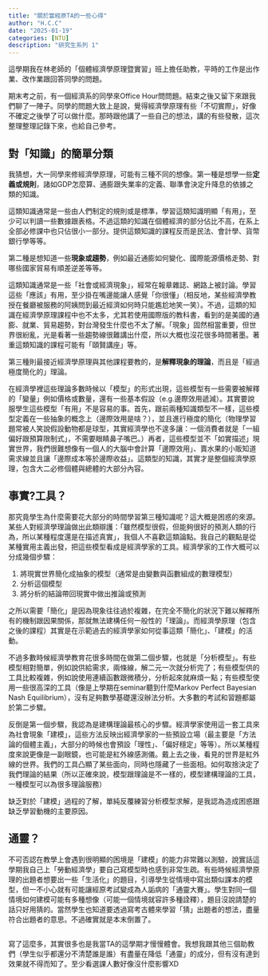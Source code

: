 ```yaml
---
title: "關於當經原TA的一些心得"
author: "H.C.C"
date: "2025-01-19"
categories: [NTU]
description: "研究生系列 1"
---
```



這學期我在林老師的「個體經濟學原理暨實習」班上擔任助教，平時的工作是出作業、改作業跟回答同學的問題。

期末考之前，有一個經濟系的同學來Office Hour問問題。結束之後又留下來跟我們聊了一陣子。同學的問題大致上是說，覺得經濟學原理有些「不切實際」，好像不確定之後學了可以做什麼。那時跟他講了一些自己的想法，講的有些發散，這次整理整理記錄下來，也給自己參考。

## 對「知識」的簡單分類

我猜想，大一同學來修經濟學原理，可能有三種不同的想像。第一種是想學一些**定義或規則**，諸如GDP怎麼算、通膨跟失業率的定義、聯準會決定升降息的依據之類的知識。

這類知識通常是一些由人們制定的規則或是標準，學習這類知識明顯「有用」，至少可以判讀一些數據跟表格。不過這類的知識在個體經濟的部分佔比不高，在系上全部必修課中也只佔很小一部分。提供這類知識的課程反而是民法、會計學、貨幣銀行學等等。

第二種是想知道一些**現象或趨勢**，例如最近通膨如何變化、國際能源價格走勢、對哪些國家貿易有順差逆差等等。

這類知識通常是一些「社會或經濟現象」，經常在報章雜誌、網路上被討論。學習這些「應該」有用，至少掛在嘴邊能讓人感覺「你很懂」（相反地，某些經濟學教授在餐廳被服務的阿姨問到最近經濟如何時只能尷尬地笑一笑）。不過，這類的知識在經濟學原理課程中也不太多，尤其若使用國際版的教科書，看到的是美國的通膨、就業、貿易趨勢，對台灣發生什麼也不太了解。「現象」固然相當重要，但世界很紛亂，光是看著一些趨勢線很難講出什麼，所以大概也沒花很多時間著墨。著重這類知識的課程可能有「頤賢講座」等。

第三種則最接近經濟學原理與其他課程要教的，是**解釋現象的理論**，而且是「經過極度簡化的」理論。

在經濟學裡這些理論多數時候以「模型」的形式出現，這些模型有一些需要被解釋的「變量」例如價格或數量，還有一些基本假設（e.g.邊際效用遞減）。其實要說服學生這些模型「有用」不是容易的事。首先，跟前兩種知識類型不一樣，這些模型定義在一些抽象的概念上（邊際效用是啥？），並且進行極度的簡化（物理學習題常被人笑說假設動物都是球型，其實經濟學也不遑多讓：一個消費者就是「一組偏好跟預算限制式」，不需要眼睛鼻子嘴巴。）再者，這些模型並不「如實描述」現實世界，我們很難想像有一個人的大腦中會計算「邊際效用」、賣水果的小販知道需求線並且讓「邊際成本等於邊際收益」。這類型的知識，其實才是整個經濟學原理，包含大二必修個體與總體的大部分內容。

## 事實?工具？

那究竟學生為什麼需要花大部分的時間學習第三種知識呢？這大概是困惑的來源。某些人對經濟學理論做出此類辯護：「雖然模型很假，但能夠很好的預測人類的行為，所以某種程度還是在描述真實」，我個人不喜歡這類論點。我自己的觀點是從某種實用主義出發，把這些模型看成是經濟學家的工具。經濟學家的工作大概可以分成幾個步驟：

1.  將現實世界簡化成抽象的模型（通常是由變數與函數組成的數理模型）
2.  分析這個模型
3.  將分析的結論帶回現實中做出推論或預測

之所以需要「簡化」是因為現象往往過於複雜，在完全不簡化的狀況下難以解釋所有的機制跟因果關係，那就無法建構任何一般性的「理論」。而經濟學原理（包含之後的課程）其實是在示範過去的經濟學家如何從事這類「簡化」、「建模」的活動。

不過多數時候經濟學教育花很多時間在做第二個步驟，也就是「分析模型」。有些模型相對簡單，例如說供給需求，兩條線，解二元一次就分析完了；有些模型供的工具比較複雜，例如說使用連續函數跟微積分，分析起來就麻煩一點；有些模型使用一些很高深的工具（像是上學期在seminar聽到什麼Markov Perfect Bayesian Nash Equilibrium），沒有足夠數學基礎還沒辦法分析。大多數的考試和習題都屬於第二步驟。

反倒是第一個步驟，我認為是建構理論最核心的步驟。經濟學家使用這一套工具來為社會現象「建模」，這些方法反映出經濟學家的一些預設立場（最主要是「方法論的個體主義」，大部分的時候也會預設「理性」、「偏好穩定」等等）。所以某種程度來說更像是一副眼鏡，也可能是紅外線感測儀。戴上去之後，看見的世界是紅外線的世界。我們的工具凸顯了某些面向，同時也隱藏了一些面相。如何取捨決定了我們理論的結果（所以正確來說，模型跟理論是不一樣的，模型建構理論的工具，一種模型可以為很多理論服務）

缺乏對於「建模」過程的了解，單純反覆練習分析模型求解，是我認為造成困惑跟缺乏學習動機的主要原因。

## 通靈？

不可否認在教學上會遇到很明顯的困境是「建模」的能力非常難以測驗，說實話這學期我自己上「勞動經濟學」要自己寫模型時也感到非常生疏。有些時候經濟學原理的出題者想要出一些「生活化」的題目，引導學生從情境中寫出類似課本的模型，但一不小心就有可能讓經原考試變成為人詬病的「通靈大賽」。學生對同一個情境如何建模可能有多種想像（可能一個情境就容許多種詮釋），題目沒說請楚的話只好用猜的。當然學生也知道要透過寫考古體來學習「猜」出題者的想法，盡量符合出題者的意思。不過確實就是本末倒置了。

##

寫了這麼多，其實很多也是我當TA的這學期才慢慢體會。我想我跟其他三個助教們（學生似乎都還分不清楚誰是誰）有盡量在降低「通靈」的成分，但有沒有達到效果就不得而知了。至少看選課人數好像沒什麼影響XD
